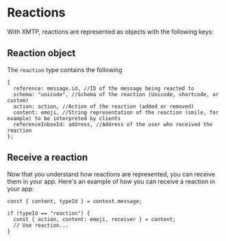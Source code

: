 # Reactions

With XMTP, reactions are represented as objects with the following keys:

## Reaction object

The `reaction` type contains the following

```tsx
{
  reference: message.id, //ID of the message being reacted to
  schema: "unicode", //Schema of the reaction (Unicode, shortcode, or custom)
  action: action, //Action of the reaction (added or removed)
  content: emoji, //String representation of the reaction (smile, for example) to be interpreted by clients
  referenceInboxId: address, //Address of the user who received the reaction
};
```

## Receive a reaction

Now that you understand how reactions are represented, you can receive them in your app. Here's an example of how you can receive a reaction in your app:

```tsx
const { content, typeId } = context.message;

if (typeId == "reaction") {
  const { action, content: emoji, receiver } = content;
  // Use reaction...
}
```
